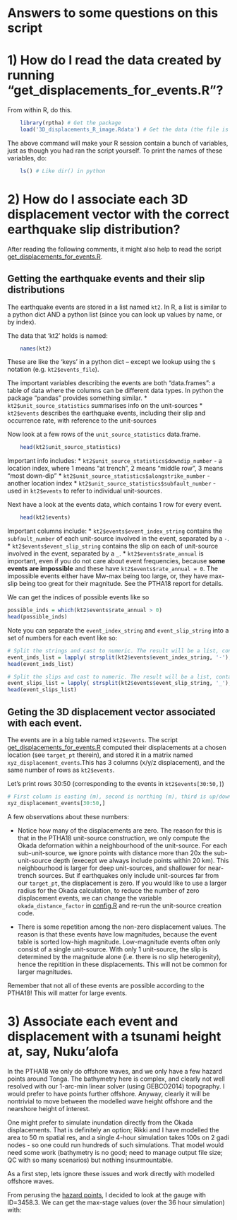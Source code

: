 # **Answers to some questions on this script**



# 1) How do I read the data created by running "get_displacements_for_events.R"?

From within R, do this.

```r
    library(rptha) # Get the package
    load('3D_displacements_R_image.Rdata') # Get the data (the file is on gadi in the directory you found)
```

The above command will make your R session contain a bunch of variables, just
as though you had ran the script yourself. To print the names of these variables, do:
```r
    ls() # Like dir() in python
```

# 2) How do I associate each 3D displacement vector with the correct earthquake slip distribution?

After reading the following comments, it might also help to read the script [get_displacements_for_events.R](get_displacements_for_events.R).
  
## Getting the earthquake events and their slip distributions

The earthquake events are stored in a list named `kt2`. In R, a list is similar
to a python dict AND a python list (since you can look up values by name, or
by index).

The data that 'kt2' holds is named:
```r
    names(kt2)
```
These are like the 'keys' in a python dict -- except we lookup using the `$`
notation (e.g. `kt2$events_file`).

The important variables describing the events are both "data.frames": a table 
of data where the columns can be different data types. In python the package
"pandas" provides something similar.
* `kt2$unit_source_statistics` summarises info on the unit-sources
* `kt2$events` describes the earthquake events, including their slip and occurrence rate, with reference to the unit-sources

Now look at a few rows of the `unit_source_statistics` data.frame.
```r
    head(kt2$unit_source_statistics)
```
Important info includes:
* `kt2$unit_source_statistics$downdip_number` - a location index, where 1 means "at trench", 2 means "middle row", 3 means "most down-dip"
* `kt2$unit_source_statistics$alongstrike_number` - another location index
* `kt2$unit_source_statistics$subfault_number` - used in `kt2$events` to refer to individual unit-sources.

Next have a look at the events data, which contains 1 row for every event.
```r
    head(kt2$events)
```
Important columns include:
* `kt2$events$event_index_string` contains the `subfault_number` of each unit-source involved in the event, separated by a `-`.
* `kt2$events$event_slip_string` contains the slip on each of unit-source involved in the event, separated by a `_`.
* `kt2$events$rate_annual` is important, even if you do not care about event frequencies, because **some events are impossible** and
  these have `kt2$events$rate_annual = 0`. The impossible events either have Mw-max being too large, or, they have max-slip being
  too great for their magnitude. See the PTHA18 report for details.

We can get the indices of possible events like so
```r
possible_inds = which(kt2$events$rate_annual > 0)
head(possible_inds)
```

Note you can separate the `event_index_string` and `event_slip_string` into a set of numbers for each event like so:
```r
# Split the strings and cast to numeric. The result will be a list, containing one vector for each event
event_inds_list = lapply( strsplit(kt2$events$event_index_string, '-'), as.numeric)
head(event_inds_list)
```

```r
# Split the slips and cast to numeric. The result will be a list, containing one vector for each event
event_slips_list = lapply( strsplit(kt2$events$event_slip_string, '_'), as.numeric)
head(event_slips_list)
```

## Geting the 3D displacement vector associated with each event.

The events are in a big table named `kt2$events`. The script [get_displacements_for_events.R](get_displacements_for_events.R)
computed their displacements at a chosen location (see `target_pt` therein), and stored it in a matrix named `xyz_displacement_events`.This has 3 columns (x/y/z displacement), and the same number of rows as `kt2$events`. 

Let's print rows 30:50 (corresponding to the events in `kt2$events[30:50,]`)
```r
# First column is easting (m), second is northing (m), third is up/down (m)
xyz_displacement_events[30:50,]
``` 

A few observations about these numbers:

* Notice how many of the displacements are zero. The reason for this is that in the PTHA18 unit-source construction, we only compute the Okada deformation within a neighbourhood of the unit-source. For each sub-unit-source, we ignore points with distance more than 20x the sub-unit-source depth (execept we always include points within 20 km). This neighbourhood is larger for deep unit-sources, and shallower for near-trench sources. But if earthquakes only include unit-sources far from our `target_pt`, the displacement is zero. If you would like to use a larger radius for the Okada calculation, to reduce the number of zero displacement events, we can change the variable `okada_distance_factor` in [config.R](config.R) and re-run the unit-source creation code.

* There is some repetition among the non-zero displacement values. The reason is that these events have low magnitudes, because the event table is sorted low-high magnitude. Low-magnitude events often only consist of a single unit-source. With only 1 unit-source, the slip is determined by the magnitude alone (i.e. there is no slip heterogenity), hence the repitition in these displacements. This will not be common for larger magnitudes.

Remember that not all of these events are possible according to the PTHA18! This will matter for large events.

# 3) Associate each event and displacement with a tsunami height at, say, Nuku'alofa

In the PTHA18 we only do offshore waves, and we only have a few hazard points around Tonga. The bathymetry here is complex, and clearly not well resolved with our 1-arc-min linear solver (using GEBCO2014) topography. I would prefer to have points further offshore. Anyway, clearly it will be nontrivial to move between the modelled wave height offshore and the nearshore height of interest. 

One might prefer to simulate inundation directly from the Okada displacements. That is definitely an option; Rikki and I have modelled the area to 50 m spatial res, and a single 4-hour simulation takes 100s on 2 gadi nodes - so one could run hundreds of such simulations. That model would need some work (bathymetry is no good; need to manage output file size; QC with so many scenarios) but nothing insurmountable.

As a first step, lets ignore these issues and work directly with modelled offshore waves.

From perusing the [hazard points](http://dapds00.nci.org.au/thredds/fileServer/fj6/PTHA/AustPTHA_1/EVENT_RATES/revised1_tsunami_stages_at_fixed_return_periods.csv), I decided to look at the gauge with ID=3458.3. We can get the max-stage values (over the 36 hour simulation) with:
```r

```



